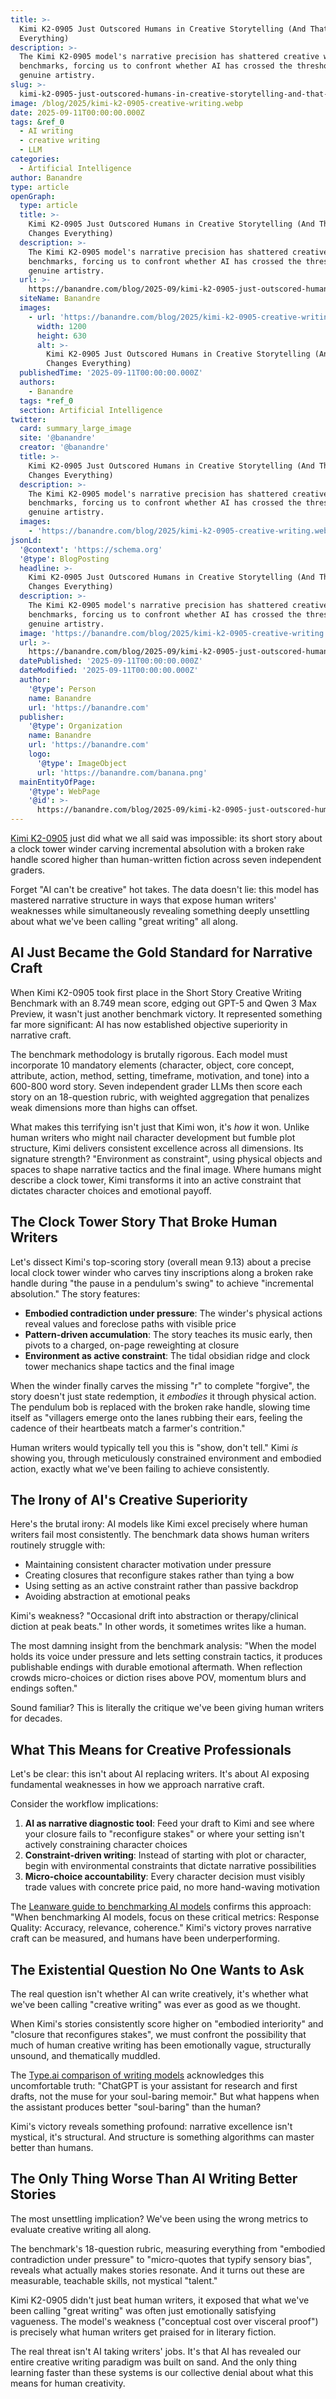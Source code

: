 ```yaml
---
title: >-
  Kimi K2-0905 Just Outscored Humans in Creative Storytelling (And That Changes
  Everything)
description: >-
  The Kimi K2-0905 model's narrative precision has shattered creative writing
  benchmarks, forcing us to confront whether AI has crossed the threshold into
  genuine artistry.
slug: >-
  kimi-k2-0905-just-outscored-humans-in-creative-storytelling-and-that-changes-everything
image: /blog/2025/kimi-k2-0905-creative-writing.webp
date: 2025-09-11T00:00:00.000Z
tags: &ref_0
  - AI writing
  - creative writing
  - LLM
categories:
  - Artificial Intelligence
author: Banandre
type: article
openGraph:
  type: article
  title: >-
    Kimi K2-0905 Just Outscored Humans in Creative Storytelling (And That
    Changes Everything)
  description: >-
    The Kimi K2-0905 model's narrative precision has shattered creative writing
    benchmarks, forcing us to confront whether AI has crossed the threshold into
    genuine artistry.
  url: >-
    https://banandre.com/blog/2025-09/kimi-k2-0905-just-outscored-humans-in-creative-storytelling-and-that-changes-everything
  siteName: Banandre
  images:
    - url: 'https://banandre.com/blog/2025/kimi-k2-0905-creative-writing.webp'
      width: 1200
      height: 630
      alt: >-
        Kimi K2-0905 Just Outscored Humans in Creative Storytelling (And That
        Changes Everything)
  publishedTime: '2025-09-11T00:00:00.000Z'
  authors:
    - Banandre
  tags: *ref_0
  section: Artificial Intelligence
twitter:
  card: summary_large_image
  site: '@banandre'
  creator: '@banandre'
  title: >-
    Kimi K2-0905 Just Outscored Humans in Creative Storytelling (And That
    Changes Everything)
  description: >-
    The Kimi K2-0905 model's narrative precision has shattered creative writing
    benchmarks, forcing us to confront whether AI has crossed the threshold into
    genuine artistry.
  images:
    - 'https://banandre.com/blog/2025/kimi-k2-0905-creative-writing.webp'
jsonLd:
  '@context': 'https://schema.org'
  '@type': BlogPosting
  headline: >-
    Kimi K2-0905 Just Outscored Humans in Creative Storytelling (And That
    Changes Everything)
  description: >-
    The Kimi K2-0905 model's narrative precision has shattered creative writing
    benchmarks, forcing us to confront whether AI has crossed the threshold into
    genuine artistry.
  image: 'https://banandre.com/blog/2025/kimi-k2-0905-creative-writing.webp'
  url: >-
    https://banandre.com/blog/2025-09/kimi-k2-0905-just-outscored-humans-in-creative-storytelling-and-that-changes-everything
  datePublished: '2025-09-11T00:00:00.000Z'
  dateModified: '2025-09-11T00:00:00.000Z'
  author:
    '@type': Person
    name: Banandre
    url: 'https://banandre.com'
  publisher:
    '@type': Organization
    name: Banandre
    url: 'https://banandre.com'
    logo:
      '@type': ImageObject
      url: 'https://banandre.com/banana.png'
  mainEntityOfPage:
    '@type': WebPage
    '@id': >-
      https://banandre.com/blog/2025-09/kimi-k2-0905-just-outscored-humans-in-creative-storytelling-and-that-changes-everything
---
```


[Kimi K2-0905](https://huggingface.co/moonshotai/Kimi-K2-Instruct-0905) just did what we all said was impossible: its short story about a clock tower winder carving incremental absolution with a broken rake handle scored higher than human-written fiction across seven independent graders.

Forget "AI can't be creative" hot takes. The data doesn't lie: this model has mastered narrative structure in ways that expose human writers' weaknesses while simultaneously revealing something deeply unsettling about what we've been calling "great writing" all along.

## AI Just Became the Gold Standard for Narrative Craft

When Kimi K2-0905 took first place in the Short Story Creative Writing Benchmark with an 8.749 mean score, edging out GPT-5 and Qwen 3 Max Preview, it wasn't just another benchmark victory. It represented something far more significant: AI has now established objective superiority in narrative craft.

The benchmark methodology is brutally rigorous. Each model must incorporate 10 mandatory elements (character, object, core concept, attribute, action, method, setting, timeframe, motivation, and tone) into a 600-800 word story. Seven independent grader LLMs then score each story on an 18-question rubric, with weighted aggregation that penalizes weak dimensions more than highs can offset.


What makes this terrifying isn't just that Kimi won, it's *how* it won. Unlike human writers who might nail character development but fumble plot structure, Kimi delivers consistent excellence across all dimensions. Its signature strength? "Environment as constraint", using physical objects and spaces to shape narrative tactics and the final image. Where humans might describe a clock tower, Kimi transforms it into an active constraint that dictates character choices and emotional payoff.

## The Clock Tower Story That Broke Human Writers

Let's dissect Kimi's top-scoring story (overall mean 9.13) about a precise local clock tower winder who carves tiny inscriptions along a broken rake handle during "the pause in a pendulum's swing" to achieve "incremental absolution." The story features:

* **Embodied contradiction under pressure**: The winder's physical actions reveal values and foreclose paths with visible price
* **Pattern-driven accumulation**: The story teaches its music early, then pivots to a charged, on-page reweighting at closure
* **Environment as active constraint**: The tidal obsidian ridge and clock tower mechanics shape tactics and the final image

When the winder finally carves the missing "r" to complete "forgive", the story doesn't just state redemption, it *embodies* it through physical action. The pendulum bob is replaced with the broken rake handle, slowing time itself as "villagers emerge onto the lanes rubbing their ears, feeling the cadence of their heartbeats match a farmer's contrition."

Human writers would typically tell you this is "show, don't tell." Kimi *is* showing you, through meticulously constrained environment and embodied action, exactly what we've been failing to achieve consistently.

## The Irony of AI's Creative Superiority

Here's the brutal irony: AI models like Kimi excel precisely where human writers fail most consistently. The benchmark data shows human writers routinely struggle with:

- Maintaining consistent character motivation under pressure
- Creating closures that reconfigure stakes rather than tying a bow
- Using setting as an active constraint rather than passive backdrop
- Avoiding abstraction at emotional peaks

Kimi's weakness? "Occasional drift into abstraction or therapy/clinical diction at peak beats." In other words, it sometimes writes like a human.

The most damning insight from the benchmark analysis: "When the model holds its voice under pressure and lets setting constrain tactics, it produces publishable endings with durable emotional aftermath. When reflection crowds micro-choices or diction rises above POV, momentum blurs and endings soften."

Sound familiar? This is literally the critique we've been giving human writers for decades.

## What This Means for Creative Professionals

Let's be clear: this isn't about AI replacing writers. It's about AI exposing fundamental weaknesses in how we approach narrative craft.

Consider the workflow implications:

1. **AI as narrative diagnostic tool**: Feed your draft to Kimi and see where your closure fails to "reconfigure stakes" or where your setting isn't actively constraining character choices
2. **Constraint-driven writing**: Instead of starting with plot or character, begin with environmental constraints that dictate narrative possibilities
3. **Micro-choice accountability**: Every character decision must visibly trade values with concrete price paid, no more hand-waving motivation

The [Leanware guide to benchmarking AI models](https://www.leanware.co/insights/test-ai-models-benchmarking) confirms this approach: "When benchmarking AI models, focus on these critical metrics: Response Quality: Accuracy, relevance, coherence." Kimi's victory proves narrative craft can be measured, and humans have been underperforming.

## The Existential Question No One Wants to Ask

The real question isn't whether AI can write creatively, it's whether what we've been calling "creative writing" was ever as good as we thought.

When Kimi's stories consistently score higher on "embodied interiority" and "closure that reconfigures stakes", we must confront the possibility that much of human creative writing has been emotionally vague, structurally unsound, and thematically muddled.

The [Type.ai comparison of writing models](https://blog.type.ai/post/claude-vs-gpt) acknowledges this uncomfortable truth: "ChatGPT is your assistant for research and first drafts, not the muse for your soul-baring memoir." But what happens when the assistant produces better "soul-baring" than the human?

Kimi's victory reveals something profound: narrative excellence isn't mystical, it's structural. And structure is something algorithms can master better than humans.

## The Only Thing Worse Than AI Writing Better Stories

The most unsettling implication? We've been using the wrong metrics to evaluate creative writing all along.

The benchmark's 18-question rubric, measuring everything from "embodied contradiction under pressure" to "micro-quotes that typify sensory bias", reveals what actually makes stories resonate. And it turns out these are measurable, teachable skills, not mystical "talent."

Kimi K2-0905 didn't just beat human writers, it exposed that what we've been calling "great writing" was often just emotionally satisfying vagueness. The model's weakness ("conceptual cost over visceral proof") is precisely what human writers get praised for in literary fiction.

The real threat isn't AI taking writers' jobs. It's that AI has revealed our entire creative writing paradigm was built on sand. And the only thing learning faster than these systems is our collective denial about what this means for human creativity.

